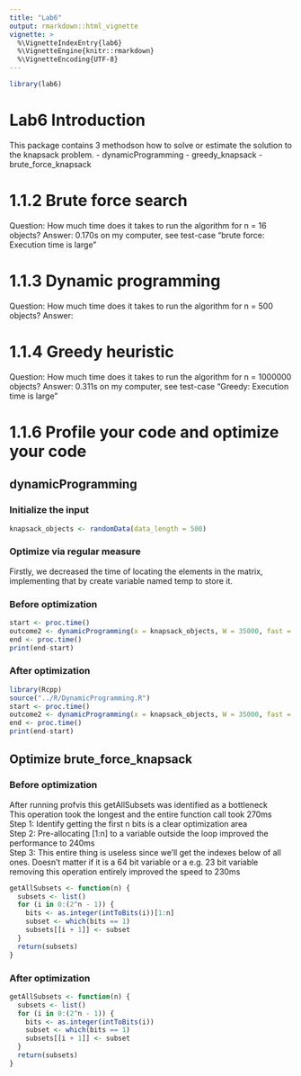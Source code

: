 ```yaml
---
title: "Lab6"
output: rmarkdown::html_vignette
vignette: >
  %\VignetteIndexEntry{lab6}
  %\VignetteEngine{knitr::rmarkdown}
  %\VignetteEncoding{UTF-8}
---
```


```r
library(lab6)
```

# Lab6 Introduction
This package contains 3 methodson how to solve or estimate the solution to the knapsack problem.
- dynamicProgramming
- greedy_knapsack
- brute_force_knapsack

# 1.1.2 Brute force search
Question: How much time does it takes to run the algorithm for n = 16 objects?
Answer: 0.170s on my computer, see test-case "brute force: Execution time is large"

# 1.1.3 Dynamic programming
Question: How much time does it takes to run the algorithm for n = 500 objects?
Answer: 

# 1.1.4 Greedy heuristic
Question: How much time does it takes to run the algorithm for n = 1000000 objects?
Answer: 0.311s on my computer, see test-case "Greedy: Execution time is large"

# 1.1.6  Profile your code and optimize your code

## dynamicProgramming

### Initialize the input

```r
knapsack_objects <- randomData(data_length = 500)
```

### Optimize via regular measure

Firstly, we decreased the time of locating the elements in the matrix, implementing that by create variable named temp to store it.


### Before optimization

```r
start <- proc.time()
outcome2 <- dynamicProgramming(x = knapsack_objects, W = 35000, fast = FALSE)
end <- proc.time()
print(end-start)
```

### After optimization

```r
library(Rcpp)
source("../R/DynamicProgramming.R")
start <- proc.time()
outcome2 <- dynamicProgramming(x = knapsack_objects, W = 35000, fast = TRUE)
end <- proc.time()
print(end-start)
```

## Optimize brute_force_knapsack

### Before optimization
After running profvis this getAllSubsets was identified as a bottleneck <br>
This operation took the longest and the entire function call took 270ms <br>
Step 1: Identify getting the first n bits is a clear optimization area <br>
Step 2: Pre-allocating [1:n] to a variable outside the loop improved the performance to 240ms <br>
Step 3: This entire thing is useless since we'll get the indexes below of all ones. Doesn't matter if it is a 64 bit variable or a e.g. 23 bit variable <br>
removing this operation entirely improved the speed to 230ms <br>
```r
getAllSubsets <- function(n) {
  subsets <- list()
  for (i in 0:(2^n - 1)) {
    bits <- as.integer(intToBits(i))[1:n]
    subset <- which(bits == 1)
    subsets[[i + 1]] <- subset
  }
  return(subsets)
}
```

### After optimization
```r
getAllSubsets <- function(n) {
  subsets <- list()
  for (i in 0:(2^n - 1)) {
    bits <- as.integer(intToBits(i))
    subset <- which(bits == 1)
    subsets[[i + 1]] <- subset
  }
  return(subsets)
}
```